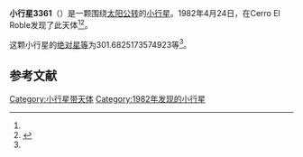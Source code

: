 {{Infobox planet
| bgcolour = #FFFFC0
| name = 3361 Orpheus
| symbol = 
| image = 
| caption = 
| discovery = yes
| discovery_ref = 
| discoverer = {{link-en|卡洛斯·托雷斯|Carlos Torres (astronomer)}}
| discovery_site = [[Cerro_El_Roble|Cerro El Roble]] 
| discovered = 1982年4月24日
| designations = yes
| mp_name = 
| named_after = 
| alt_names = 
| mp_category = [[阿波罗型小行星|阿波罗型小行星]]
| orbit_ref = <ref name="a">[http://ssd.jpl.nasa.gov/sbdb.cgi?sstr=3361 3361 Orpheus] {{Wayback|url=http://ssd.jpl.nasa.gov/sbdb.cgi?sstr=3361 |date=20210117200443 }}，小行星數據庫瀏覽器（JPL Small-Body Database Browser）－[[美国国家航空航天局|美国国家航空航天局]]喷气推进实验室</ref>
| epoch = 2456400.5 (2013年4月18日更新)
| aphelion = {{convert|1.600153543067404|AU|km|3|abbr=on|lk=out}}
| perihelion = {{convert|.8192292893260483|AU|km|3|abbr=on}}
| semimajor = {{convert|1.209691416196726|AU|km|3|abbr=on}}
| eccentricity = 0.32277829
| period = 485.9709681 [[日|日]]<br />1.33[[儒略年|儒略年]]
| avg_speed = 
| inclination = 2.684967389633164
| asc_node = 189.5269559435613
| mean_anomaly = 
| arg_peri = 301.6825173574923
| satellites = 
| physical_characteristics = yes
| dimensions = 
| mass = 
| density = 
| surface_grav = 
| escape_velocity = 
| sidereal_day = 
| axial_tilt = 
| pole_ecliptic_lat = 
| pole_ecliptic_lon = 
| albedo = 
| temperatures= 
| temp_name1 = 
| mean_temp_1 = 
| max_temp_1 = 
| temp_name2 = 
| max_temp_2 = 
| spectral_type = 
| abs_magnitude = 301.6825173574923
}}

'''小行星3361'''（{{lang-en|3361 Orpheus}}）是一颗围绕[[太阳|太阳]][[公转|公转]]的[[小行星|小行星]]。1982年4月24日，{{link-en|卡洛斯·托雷斯|Carlos Torres (astronomer)}}在Cerro El Roble发现了此天体<ref name="a" /><ref>{{cite news|title=小行星列表|url=http://cfa-www.harvard.edu/iau/lists/NumberedMPs.txt|accessdate=2013-07-08|newspaper=哈佛大学|archive-date=2008-05-17|archive-url=https://web.archive.org/web/20080517010638/http://cfa-www.harvard.edu/iau/lists/NumberedMPs.txt|dead-url=no}}</ref>。

这颗小行星的[[绝对星等|绝对星等]]为301.6825173574923等<ref name="a" />。

==参考文献==
{{reflist}}
{{Minor Planet Number|[[小行星3360|小行星3360]]|[[小行星3362|小行星3362]]}}

{{小天体}}

[[Category:小行星带天体|Category:小行星带天体]]
[[Category:1982年发现的小行星|Category:1982年发现的小行星]]

{{asteroid-stub}}